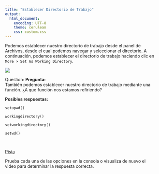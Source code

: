 ```yaml
---
title: "Establecer Directorio de Trabajo"
output:
  html_document: 
    encoding: UTF-8
    theme: cerulean
    css: custom.css
---
```


Podemos establecer nuestro directorio de trabajo desde el panel de Archivos, desde
el cual podemos navegar y seleccionar el directorio. A continuación, podemos 
establecer el directorio de trabajo haciendo clic en `More > Set As Working Directory`. 


![](https://i.imgur.com/JLcFMRh.png)


<div class="alert alert-warning" role="alert">
<span class="glyphicon glyphicon-question-sign" aria-hidden="true"></span>
<span class="sr-only">Question:</span>
**Pregunta:**</br>
También podemos establecer nuestro directorio de trabajo mediante una función.
¿A que función nos estamos refiriendo?

**Posibles respuestas:**
<p><span class="glyphicon glyphicon-check" aria-hidden="true">  `setupwd()`</span></p>
<p><span class="glyphicon glyphicon-check" aria-hidden="true">  `workingdirectory()`</span></p>
<p><span class="glyphicon glyphicon-check" aria-hidden="true">  `setworkingdirectory()`</span></p>
<p><span class="glyphicon glyphicon-check" aria-hidden="true">  `setwd()`</span></p>
</div>

</br>

<p>
<a class="btn btn-primary" data-toggle="collapse" href="#hint" aria-expanded="false" aria-controls="collapseExample">
<span class="glyphicon glyphicon-exclamation-sign" aria-hidden="true">     Pista</span></a>
</p>
<div class="collapse" id="hint">
<div class="card card-block">
<div class="alert alert-info" role="alert">
Prueba cada una de las opciones en la consola o visualiza de nuevo el video para 
determinar la respuesta correcta.
</div>


